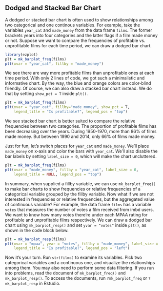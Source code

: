 ## Dodged and Stacked Bar Chart

A dodged or stacked bar chart is often used to show relationships among two 
categorical and one continous variables. For example, take the variables 
`year_cat` and `made_money` from the data frame `films`. The former brackets 
years into four categories and the latter flags if a film made money or not. 
Suppose we want to compare the frequencies of profitable vs. 
unprofitable films for each time period, we can draw a dodged bar chart.
```r
library(ezplot)
plt = mk_barplot_freq(films)
plt(xvar = "year_cat", fillby = "made_money")
```  
 
We see there are way more profitable films than unprofitable ones at each time 
period. With only 2 lines of code, we got such a minimalistic and informative 
chart. By the way, the blue and orange colors are color-blind friendly. 
Of course, we can also draw a stacked bar chart instead. We do that by setting
`show_pct = T` inside `plt()`.
```r
plt = mk_barplot_freq(films)
plt(xvar = "year_cat", fillby="made_money", show_pct = T, 
    legend_title = "Is profitable?", legend_pos = "top")
```  

We see stacked bar chart is better suited to compare the relative frequencies
between two categories. The proportion of profitable films has been decreasing
over the years. During 1950-1970, more than 86% of films made money. But between
1990 and 2014, only 66% of films made money. 

Just for fun, let's switch places for `year_cat` and `made_money`. We'll place
`made_money` on x-axis and color the bars with `year_cat`. We'll also disable
the bar labels by setting `label_size = 0`, which will make the chart uncluttered.
```r
plt = mk_barplot_freq(films)
plt(xvar = "made_money", fillby = "year_cat", label_size = 0,
    legend_title = NULL, legend_pos = "top")
```  

In summary, when supplied a fillby variable, we can use `mk_barplot_freq()` to 
make bar charts to show frequencies or relative frequencies of a categorical 
variable grouped by the fillby variable. Now what if we are not interested in
frequencies or relative frequencies, but the aggregated value of continuous 
variable? For example, the data frame `films` has a variable `votes` that 
measures the number of votes a film received from imbd users. We want to know
how many votes there're under each MPAA rating for profitable and unprofitable
films respectively. We can draw a dodged bar chart using `mk_barplot_resp()` and
set `yvar = "votes"` inside `plt()`, as shown in the code block below. 
```r
plt = mk_barplot_resp(films)
plt(xvar = "mpaa", yvar = "votes", fillby = "made_money", label_size = 0,
    legend_title = "Is profitable?", legend_pos = "left")
```

Now it's your turn. Run `str(films)` to examine its variables. Pick two 
categorical variables and a continuous one, and visualize the relationships 
among them. You may also need to perform some data filtering. If you run into 
problems, read the document of `mk_barplot_freq()` and `mk_barplot_resp()`. 
To access the documents, run `?mk_barplot_freq` or `?mk_barplot_resp` in Rstudio.
